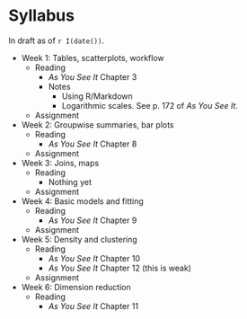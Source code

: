 Syllabus
==============

In draft as of `r I(date())`.


* Week 1: Tables, scatterplots, workflow
    * Reading
        * *As You See It* Chapter 3
        * Notes
            * Using R/Markdown
            * Logarithmic scales.  See p. 172 of *As You See It*. 
    * Assignment
* Week 2: Groupwise summaries, bar plots
    * Reading
        * *As You See It* Chapter 8
    * Assignment
* Week 3: Joins, maps
    * Reading
        * Nothing yet
    * Assignment
* Week 4: Basic models and fitting
    * Reading
        * *As You See It* Chapter 9
    * Assignment
* Week 5: Density and clustering
    * Reading
        * *As You See It* Chapter 10
        * *As You See It* Chapter 12 (this is weak)
    * Assignment
* Week 6: Dimension reduction
    * Reading
        * *As You See It* Chapter 11
